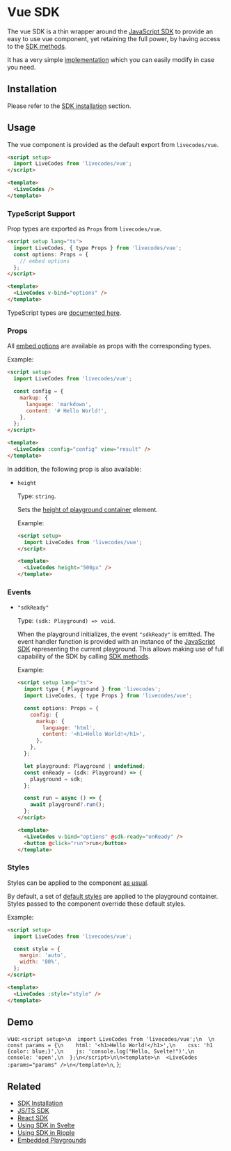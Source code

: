 # Vue SDK


The vue SDK is a thin wrapper around the [JavaScript SDK](js-ts.mdx) to provide an easy to use vue component, yet retaining the full power, by having access to the [SDK methods](js-ts.mdx#sdk-methods).

It has a very simple [implementation](https://github.com/live-codes/livecodes/blob/develop/src/sdk/vue.ts) which you can easily modify in case you need.

## Installation

Please refer to the [SDK installation](./index.mdx#installation) section.

## Usage

The vue component is provided as the default export from `livecodes/vue`.

```html title="App.vue"
<script setup>
  import LiveCodes from 'livecodes/vue';
</script>

<template>
  <LiveCodes />
</template>
```

### TypeScript Support

Prop types are exported as `Props` from `livecodes/vue`.

```html title="App.vue"
<script setup lang="ts">
  import LiveCodes, { type Props } from 'livecodes/vue';
  const options: Props = {
    // embed options
  };
</script>

<template>
  <LiveCodes v-bind="options" />
</template>
```

TypeScript types are [documented here](../api/globals.md).

### Props

All [embed options](js-ts.mdx#embed-options) are available as props with the corresponding types.

Example:

```html title="App.vue"
<script setup>
  import LiveCodes from 'livecodes/vue';

  const config = {
    markup: {
      language: 'markdown',
      content: '# Hello World!',
    },
  };
</script>

<template>
  <LiveCodes :config="config" view="result" />
</template>
```

In addition, the following prop is also available:

- `height`

  Type: `string`.

  Sets the [height of playground container](js-ts.mdx#height) element.

  Example:

  ```html title="App.vue"
  <script setup>
    import LiveCodes from 'livecodes/vue';
  </script>

  <template>
    <LiveCodes height="500px" />
  </template>
  ```

### Events

- `"sdkReady"`

  Type: `(sdk: Playground) => void`.

  When the playground initializes, the event `"sdkReady"` is emitted. The event handler function is provided with an instance of the [JavaScript SDK](js-ts.mdx) representing the current playground. This allows making use of full capability of the SDK by calling [SDK methods](js-ts.mdx#sdk-methods).

  Example:

  ```html title="App.vue"
  <script setup lang="ts">
    import type { Playground } from 'livecodes';
    import LiveCodes, { type Props } from 'livecodes/vue';

    const options: Props = {
      config: {
        markup: {
          language: 'html',
          content: '<h1>Hello World!</h1>',
        },
      },
    };

    let playground: Playground | undefined;
    const onReady = (sdk: Playground) => {
      playground = sdk;
    };

    const run = async () => {
      await playground?.run();
    };
  </script>

  <template>
    <LiveCodes v-bind="options" @sdk-ready="onReady" />
    <button @click="run">run</button>
  </template>
  ```

### Styles

Styles can be applied to the component [as usual](https://vuejs.org/guide/essentials/class-and-style.html#binding-html-classes).

By default, a set of [default styles](js-ts.mdx#default-styles) are applied to the playground container. Styles passed to the component override these default styles.

Example:

```html title="App.vue"
<script setup>
  import LiveCodes from 'livecodes/vue';

  const style = {
    margin: 'auto',
    width: '80%',
  };
</script>

<template>
  <LiveCodes :style="style" />
</template>
```

## Demo

  vue: `<script setup>\n  import LiveCodes from 'livecodes/vue';\n  \n  const params = {\n    html: '<h1>Hello World!</h1>',\n    css: 'h1 {color: blue;}',\n    js: 'console.log("Hello, Svelte!")',\n    console: 'open',\n  };\n</script>\n\n<template>\n  <LiveCodes :params="params" />\n</template>\n`,
};

<LiveCodes params={vueSDKDemo} height="80vh" />

## Related

- [SDK Installation](./index.mdx#installation)
- [JS/TS SDK](./js-ts.mdx)
- [React SDK](./react.mdx)
- [Using SDK in Svelte](./svelte.mdx)
- [Using SDK in Ripple](./ripple.mdx)
- [Embedded Playgrounds](../features/embeds.mdx)
